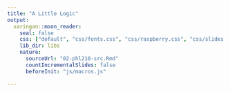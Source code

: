 ```yaml
---
title: "A Little Logic"
output:
  xaringan::moon_reader:
    seal: false
    css: ["default", "css/fonts.css", "css/raspberry.css", "css/slides.css"]
    lib_dir: libs
    nature:
      sourceUrl: "02-phl210-src.Rmd"
      countIncrementalSlides: false
      beforeInit: "js/macros.js"

---
```

